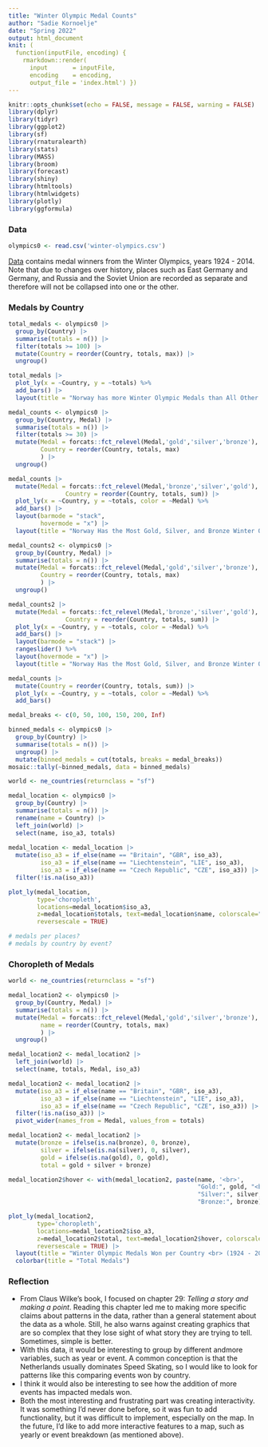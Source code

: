 ```yaml
---
title: "Winter Olympic Medal Counts"
author: "Sadie Kornoelje"
date: "Spring 2022"
output: html_document
knit: (
  function(inputFile, encoding) { 
    rmarkdown::render( 
      input       = inputFile, 
      encoding    = encoding, 
      output_file = 'index.html') })
---
```


```r
knitr::opts_chunk$set(echo = FALSE, message = FALSE, warning = FALSE)
library(dplyr)
library(tidyr)
library(ggplot2)
library(sf)
library(rnaturalearth)
library(stats)
library(MASS)
library(broom)
library(forecast)
library(shiny)
library(htmltools)
library(htmlwidgets)
library(plotly)
library(ggformula)
```

### Data
```r
olympics0 <- read.csv('winter-olympics.csv')
```

[Data](https://data.world/makeovermonday/2018w7-the-winter-olympics/workspace/file?filename=Winer+Olympic+Medals.xlsx) contains medal winners from the Winter Olympics, years 1924 - 2014. Note that due to changes over history, places such as East Germany and Germany, and Russia and the Soviet Union are recorded as separate and therefore will not be collapsed into one or the other.

### Medals by Country
```r
total_medals <- olympics0 |>
  group_by(Country) |>
  summarise(totals = n()) |>
  filter(totals >= 100) |>
  mutate(Country = reorder(Country, totals, max)) |>
  ungroup()

total_medals |>
  plot_ly(x = ~Country, y = ~totals) %>%
  add_bars() |>
  layout(title = "Norway has more Winter Olympic Medals than All Other Countries<br> (1924 - 2014)")
```

```r
medal_counts <- olympics0 |>
  group_by(Country, Medal) |>
  summarise(totals = n()) |>
  filter(totals >= 30) |>
  mutate(Medal = forcats::fct_relevel(Medal,'gold','silver','bronze'),
         Country = reorder(Country, totals, max)
         ) |>
  ungroup()
```

```r
medal_counts |>
  mutate(Medal = forcats::fct_relevel(Medal,'bronze','silver','gold'),
                Country = reorder(Country, totals, sum)) |>
  plot_ly(x = ~Country, y = ~totals, color = ~Medal) %>%
  add_bars() |>
  layout(barmode = "stack",
         hovermode = "x") |>
  layout(title = "Norway Has the Most Gold, Silver, and Bronze Winter Olympic Medals <br> (1924 - 2014)")

medal_counts2 <- olympics0 |>
  group_by(Country, Medal) |>
  summarise(totals = n()) |>
  mutate(Medal = forcats::fct_relevel(Medal,'gold','silver','bronze'),
         Country = reorder(Country, totals, max)
         ) |>
  ungroup()

medal_counts2 |>
  mutate(Medal = forcats::fct_relevel(Medal,'bronze','silver','gold'),
                Country = reorder(Country, totals, sum)) |>
  plot_ly(x = ~Country, y = ~totals, color = ~Medal) %>%
  add_bars() |>
  layout(barmode = "stack") |>
  rangeslider() %>%
  layout(hovermode = "x") |>
  layout(title = "Norway Has the Most Gold, Silver, and Bronze Winter Olympic Medals <br> (1924 - 2014)")
```


```r
medal_counts |>
  mutate(Country = reorder(Country, totals, sum)) |>
  plot_ly(x = ~Country, y = ~totals, color = ~Medal) %>%
  add_bars()
```

```r
medal_breaks <- c(0, 50, 100, 150, 200, Inf)

binned_medals <- olympics0 |>
  group_by(Country) |>
  summarise(totals = n()) |>
  ungroup() |>
  mutate(binned_medals = cut(totals, breaks = medal_breaks))
mosaic::tally(~binned_medals, data = binned_medals)
```

```r
world <- ne_countries(returnclass = "sf")

medal_location <- olympics0 |>
  group_by(Country) |>
  summarise(totals = n()) |>
  rename(name = Country) |>
  left_join(world) |>
  select(name, iso_a3, totals) 
  
medal_location <- medal_location |>
  mutate(iso_a3 = if_else(name == "Britain", "GBR", iso_a3),
         iso_a3 = if_else(name == "Liechtenstein", "LIE", iso_a3),
         iso_a3 = if_else(name == "Czech Republic", "CZE", iso_a3)) |>
  filter(!is.na(iso_a3))

plot_ly(medal_location, 
        type='choropleth', 
        locations=medal_location$iso_a3, 
        z=medal_location$totals, text=medal_location$name, colorscale="Blues",
        reversescale = TRUE) 

# medals per places?
# medals by country by event?
```

### Choropleth of Medals

```r
world <- ne_countries(returnclass = "sf")

medal_location2 <- olympics0 |>
  group_by(Country, Medal) |>
  summarise(totals = n()) |>
  mutate(Medal = forcats::fct_relevel(Medal,'gold','silver','bronze'),
         name = reorder(Country, totals, max)
         ) |>
  ungroup()

medal_location2 <- medal_location2 |>
  left_join(world) |>
  select(name, totals, Medal, iso_a3)

medal_location2 <- medal_location2 |>
  mutate(iso_a3 = if_else(name == "Britain", "GBR", iso_a3),
         iso_a3 = if_else(name == "Liechtenstein", "LIE", iso_a3),
         iso_a3 = if_else(name == "Czech Republic", "CZE", iso_a3)) |>
  filter(!is.na(iso_a3)) |>
  pivot_wider(names_from = Medal, values_from = totals) 

medal_location2 <- medal_location2 |>
  mutate(bronze = ifelse(is.na(bronze), 0, bronze),
         silver = ifelse(is.na(silver), 0, silver),
         gold = ifelse(is.na(gold), 0, gold),
         total = gold + silver + bronze)

medal_location2$hover <- with(medal_location2, paste(name, '<br>', 
                                                     "Gold:", gold, "<br>", 
                                                     "Silver:", silver, "<br>", 
                                                     "Bronze:", bronze))

plot_ly(medal_location2, 
        type='choropleth', 
        locations=medal_location2$iso_a3, 
        z=medal_location2$total, text=medal_location2$hover, colorscale="Blues",
        reversescale = TRUE) |>
  layout(title = "Winter Olympic Medals Won per Country <br> (1924 - 2014)") |>
  colorbar(title = "Total Medals")
```

### Reflection
* From Claus Wilke's book, I focused on chapter 29: *Telling a story and making a point*. Reading this chapter led me to making more specific claims about patterns in the data, rather than a general statement about the data as a whole. Still, he also warns against creating graphics that are so complex that they lose sight of what story they are trying to tell. Sometimes, simple is better.
* With this data, it would be interesting to group by different and\or more variables, such as year or event. A common conception is that the Netherlands usually dominates Speed Skating, so I would like to look for patterns like this comparing events won by country.
* I think it would also be interesting to see how the addition of more events has impacted medals won.
* Both the most interesting and frustrating part was creating interactivity. It was something I'd never done before, so it was fun to add functionality, but it was difficult to implement, especially on the map. In the future, I'd like to add more interactive features to a map, such as yearly or event breakdown (as mentioned above). 